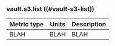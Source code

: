 ### vault.s3.list ((#vault-s3-list))

Metric type | Units | Description
----------- | ----- | -----------
BLAH     | BLAH    | BLAH